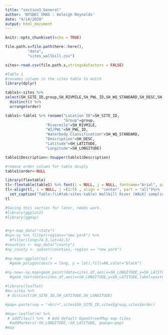 ```yaml
---
title: "section1_General"
author: 'NYSDEC SMAS : Keleigh Reynolds'
date: "4/14/2020"
output: html_document
---
```


```r
knitr::opts_chunk$set(echo = TRUE)
```

```r

file.path.s=file.path(here::here(),
          "data",
          "sites_wallkill.csv")

sites<-read.csv(file.path.s,stringsAsFactors = FALSE)

```


```r
#Table 1
#renames column in the sites table to match
library(dplyr)

table1<-sites %>% 
select(SH_SITE_ID,group,SH_RIVMILE,SH_PWL_ID,SH_WQ_STANDARD,SH_DESC,SH_LATITUDE,SH_LONGITUDE,order) %>% 
  distinct() %>% 
  arrange(order)

table1<-table1 %>% rename("Location ID"=SH_SITE_ID,
                          "Group"=group,
                  "Rivermile"=SH_RIVMILE,
                  "WI/PWL"=SH_PWL_ID,
                  "Waterbody Classification"=SH_WQ_STANDARD,
                  "Description"=SH_DESC,
                  "Latitude"=SH_LATITUDE,
                  "Longitude"=SH_LONGITUDE)

table1$Description<-toupper(table1$Description)

#remove order column for table disply
table1$order<-NULL


```

```r
library(flextable)
tl<-flextable(table1) %>% font(i = NULL, j = NULL, fontname="Arial", part = "all") %>% theme_zebra() %>% autofit()
tl<-align(tl, i = NULL, j =(2:5) , align = "center", part = "all")%>%
  set_caption("Table:(\\#tab:sites-table) Wallkill River (WALK) sampling locations. Locations are ordered from upstream to downstream according to river mile and mainstem confluence")
tl
```

```r

#Saving this section for later, needs work.
#library(ggplot2)
#library(ggmap)


#ny<-map_data("state")
#ny<-ny %>% filter(region=="new york") %>% 
  #filter(long>74.5,lat<42.5)
#counties <- map_data("county")
#ny_county <- subset(counties, region == "new york")

#ny.map<-ggplot(ny) + 
  #geom_polygon(aes(x = long, y = lat),fill=NA,color="black")
  
#ny.new<-ny.map+geom_point(data=sites.df,aes(x=SH_LONGITUDE,y=SH_LATITUDE),color="red",size=4)+
  #geom_text(data=sites.df,aes(x=SH_LONGITUDE,y=SH_LATITUDE,label=paste(as.character(SH_SITE_ID))),color="black")


```

```r
#library(leaflet)
#m<-sites %>% 
 # distinct(SH_SITE_ID,SH_LATITUDE,SH_LONGITUDE)

#pop<-paste(sep = "<br/>",sites$SH_SITE_ID,sites$group,sites$order)

#map<-leaflet(m) %>%
 # addTiles() %>%  # Add default OpenStreetMap map tiles
  #addMarkers(~SH_LONGITUDE,~SH_LATITUDE, popup=~pop)
#map
```







